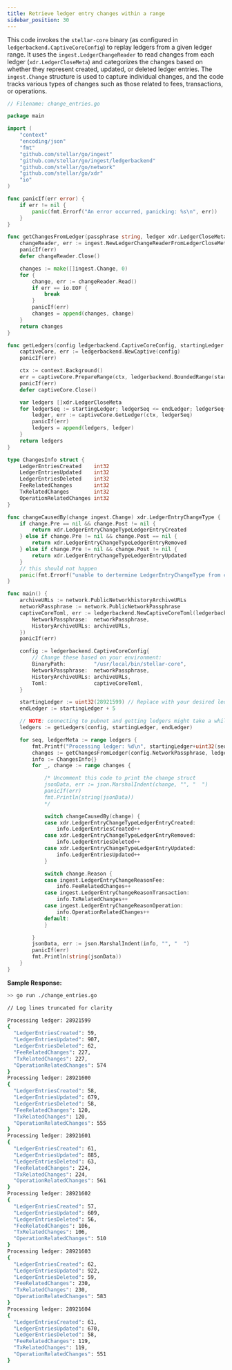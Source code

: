 ```yaml
---
title: Retrieve ledger entry changes within a range
sidebar_position: 30
---
```


This code invokes the `stellar-core` binary (as configured in `ledgerbackend.CaptiveCoreConfig`) to replay ledgers from a given ledger range. It uses the `ingest.LedgerChangeReader` to read changes from each ledger (`xdr.LedgerCloseMeta`) and categorizes the changes based on whether they represent created, updated, or deleted ledger entries. The `ingest.Change` structure is used to capture individual changes, and the code tracks various types of changes such as those related to fees, transactions, or operations.

<CodeExample>

```go
// Filename: change_entries.go

package main

import (
	"context"
	"encoding/json"
	"fmt"
	"github.com/stellar/go/ingest"
	"github.com/stellar/go/ingest/ledgerbackend"
	"github.com/stellar/go/network"
	"github.com/stellar/go/xdr"
	"io"
)

func panicIf(err error) {
	if err != nil {
		panic(fmt.Errorf("An error occurred, panicking: %s\n", err))
	}
}

func getChangesFromLedger(passphrase string, ledger xdr.LedgerCloseMeta) []ingest.Change {
	changeReader, err := ingest.NewLedgerChangeReaderFromLedgerCloseMeta(passphrase, ledger)
	panicIf(err)
	defer changeReader.Close()

	changes := make([]ingest.Change, 0)
	for {
		change, err := changeReader.Read()
		if err == io.EOF {
			break
		}
		panicIf(err)
		changes = append(changes, change)
	}
	return changes
}

func getLedgers(config ledgerbackend.CaptiveCoreConfig, startingLedger uint32, endLedger uint32) []xdr.LedgerCloseMeta {
	captiveCore, err := ledgerbackend.NewCaptive(config)
	panicIf(err)

	ctx := context.Background()
	err = captiveCore.PrepareRange(ctx, ledgerbackend.BoundedRange(startingLedger, endLedger))
	panicIf(err)
	defer captiveCore.Close()

	var ledgers []xdr.LedgerCloseMeta
	for ledgerSeq := startingLedger; ledgerSeq <= endLedger; ledgerSeq++ {
		ledger, err := captiveCore.GetLedger(ctx, ledgerSeq)
		panicIf(err)
		ledgers = append(ledgers, ledger)
	}
	return ledgers
}

type ChangesInfo struct {
	LedgerEntriesCreated    int32
	LedgerEntriesUpdated    int32
	LedgerEntriesDeleted    int32
	FeeRelatedChanges       int32
	TxRelatedChanges        int32
	OperationRelatedChanges int32
}

func changeCausedBy(change ingest.Change) xdr.LedgerEntryChangeType {
	if change.Pre == nil && change.Post != nil {
		return xdr.LedgerEntryChangeTypeLedgerEntryCreated
	} else if change.Pre != nil && change.Post == nil {
		return xdr.LedgerEntryChangeTypeLedgerEntryRemoved
	} else if change.Pre != nil && change.Post != nil {
		return xdr.LedgerEntryChangeTypeLedgerEntryUpdated
	}
	// this should not happen
	panic(fmt.Errorf("unable to dertermine LedgerEntryChangeType from change"))
}

func main() {
	archiveURLs := network.PublicNetworkhistoryArchiveURLs
	networkPassphrase := network.PublicNetworkPassphrase
	captiveCoreToml, err := ledgerbackend.NewCaptiveCoreToml(ledgerbackend.CaptiveCoreTomlParams{
		NetworkPassphrase:  networkPassphrase,
		HistoryArchiveURLs: archiveURLs,
	})
	panicIf(err)

	config := ledgerbackend.CaptiveCoreConfig{
		// Change these based on your environment:
		BinaryPath:         "/usr/local/bin/stellar-core",
		NetworkPassphrase:  networkPassphrase,
		HistoryArchiveURLs: archiveURLs,
		Toml:               captiveCoreToml,
	}

	startingLedger := uint32(28921599) // Replace with your desired ledger number
	endLedger := startingLedger + 5

	// NOTE: connecting to pubnet and getting ledgers might take a while.
	ledgers := getLedgers(config, startingLedger, endLedger)

	for seq, ledgerMeta := range ledgers {
		fmt.Printf("Processing ledger: %d\n", startingLedger+uint32(seq))
		changes := getChangesFromLedger(config.NetworkPassphrase, ledgerMeta)
		info := ChangesInfo{}
		for _, change := range changes {

			/* Uncomment this code to print the change struct
			jsonData, err := json.MarshalIndent(change, "", "  ")
			panicIf(err)
			fmt.Println(string(jsonData))
			*/

			switch changeCausedBy(change) {
			case xdr.LedgerEntryChangeTypeLedgerEntryCreated:
				info.LedgerEntriesCreated++
			case xdr.LedgerEntryChangeTypeLedgerEntryRemoved:
				info.LedgerEntriesDeleted++
			case xdr.LedgerEntryChangeTypeLedgerEntryUpdated:
				info.LedgerEntriesUpdated++
			}

			switch change.Reason {
			case ingest.LedgerEntryChangeReasonFee:
				info.FeeRelatedChanges++
			case ingest.LedgerEntryChangeReasonTransaction:
				info.TxRelatedChanges++
			case ingest.LedgerEntryChangeReasonOperation:
				info.OperationRelatedChanges++
			default:
			}

		}
		jsonData, err := json.MarshalIndent(info, "", "  ")
		panicIf(err)
		fmt.Println(string(jsonData))
	}
}
```

</CodeExample>

**Sample Response:**

```bash
>> go run ./change_entries.go

// Log lines truncated for clarity

Processing ledger: 28921599
{
  "LedgerEntriesCreated": 59,
  "LedgerEntriesUpdated": 907,
  "LedgerEntriesDeleted": 62,
  "FeeRelatedChanges": 227,
  "TxRelatedChanges": 227,
  "OperationRelatedChanges": 574
}
Processing ledger: 28921600
{
  "LedgerEntriesCreated": 58,
  "LedgerEntriesUpdated": 679,
  "LedgerEntriesDeleted": 58,
  "FeeRelatedChanges": 120,
  "TxRelatedChanges": 120,
  "OperationRelatedChanges": 555
}
Processing ledger: 28921601
{
  "LedgerEntriesCreated": 61,
  "LedgerEntriesUpdated": 885,
  "LedgerEntriesDeleted": 63,
  "FeeRelatedChanges": 224,
  "TxRelatedChanges": 224,
  "OperationRelatedChanges": 561
}
Processing ledger: 28921602
{
  "LedgerEntriesCreated": 57,
  "LedgerEntriesUpdated": 609,
  "LedgerEntriesDeleted": 56,
  "FeeRelatedChanges": 106,
  "TxRelatedChanges": 106,
  "OperationRelatedChanges": 510
}
Processing ledger: 28921603
{
  "LedgerEntriesCreated": 62,
  "LedgerEntriesUpdated": 922,
  "LedgerEntriesDeleted": 59,
  "FeeRelatedChanges": 230,
  "TxRelatedChanges": 230,
  "OperationRelatedChanges": 583
}
Processing ledger: 28921604
{
  "LedgerEntriesCreated": 61,
  "LedgerEntriesUpdated": 670,
  "LedgerEntriesDeleted": 58,
  "FeeRelatedChanges": 119,
  "TxRelatedChanges": 119,
  "OperationRelatedChanges": 551
}
```
